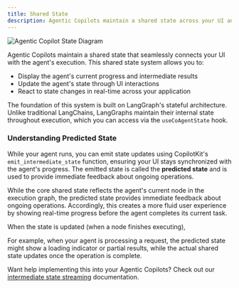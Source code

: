 ```yaml
---
title: Shared State
description: Agentic Copilots maintain a shared state across your UI and agent execution.
---
```


<Frame className="mb-10">
    <img src="/images/coagents/coagents-state-diagram.png" alt="Agentic Copilot State Diagram" />
</Frame>

Agentic Copilots maintain a shared state that seamlessly connects your UI with the agent's execution. This shared state system allows you to:
- Display the agent's current progress and intermediate results
- Update the agent's state through UI interactions
- React to state changes in real-time across your application

The foundation of this system is built on LangGraph's stateful architecture. Unlike traditional LangChains, LangGraphs maintain their
internal state throughout execution, which you can access via the `useCoAgentState` hook.

### Understanding Predicted State

While your agent runs, you can emit state updates using CopilotKit's `emit_intermediate_state` function, ensuring your UI stays synchronized
with the agent's progress. The emitted state is called the **predicted state** and is used to provide immediate feedback about ongoing
operations.

While the core shared state reflects the agent's current node in the execution graph, the predicted state provides immediate
feedback about ongoing operations. Accordingly, this creates a more fluid user experience by showing real-time progress before the agent
completes its current task.

When the state is updated (when a node finishes executing), 

For example, when your agent is processing a request, the predicted state might show a loading indicator or partial results, while the actual
shared state updates once the operation is complete.

Want help implementing this into your Agentic Copilots? Check out our [intermediate state streaming](/coagents/advanced/intermediate-state-streaming)
documentation.

